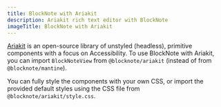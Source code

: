 ```yaml
---
title: BlockNote with Ariakit
description: Ariakit rich text editor with BlockNote
imageTitle: BlockNote with Ariakit
---
```


[Ariakit](https://ariakit.org/) is an open-source library of unstyled (headless), primitive components with a focus on Accessibility. To use BlockNote with Ariakit, you can import `BlockNoteView` from `@blocknote/ariakit` (instead of from `@blocknote/mantine`).

You can fully style the components with your own CSS, or import the provided default styles using the CSS file from `@blocknote/ariakit/style.css`.

<Example name="basic/ariakit" />
